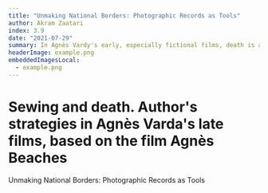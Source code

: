 ```yaml
---
title: "Unmaking National Borders: Photographic Records as Tools"
author: Akram Zaatari
index: 3.9
date: "2021-07-29"
summary: In Agnès Vardy's early, especially fictional films, death is an existential scandal for the protagonists - it comes out of nowhere, it is absurd, devoid of any sense and justification in a world where beauty and love are synonyms of life. Death appears to be something unthinkable or unimaginable in the strict sense, even if the protagonists have to - or only seemingly - confront it in an individual experience. In Szczęście (Le bonheur, 1965), the death (perhaps suicide) of one of the main characters is the only moment in which the intentionally artificial, overly cheerful and carefree tone of the film is briefly suspended - we see the corpse of a young, beautiful woman whose passing allows us to realize a male fantasy about the almost painless replacement of one woman by another, a wife by a mistress. Thus, dying is not a problem here, at best it deprives the survivors of the problem.
headerImage: example.png
embeddedImagesLocal:
  - example.png
---
```


<Edition />

# Sewing and death. Author's strategies in Agnès Varda's late films, based on the film Agnès Beaches

<Author>Unmaking National Borders: Photographic Records as Tools</Author>
